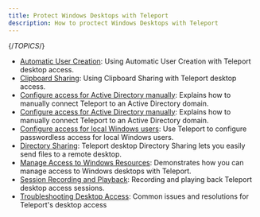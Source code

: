 ```yaml
---
title: Protect Windows Desktops with Teleport
description: How to proctect Windows Desktops with Teleport
---
```


{/*TOPICS*/}

- [Automatic User Creation](desktop-access/user-creation.mdx): Using Automatic User Creation with Teleport desktop access.
- [Clipboard Sharing](desktop-access/clipboard.mdx): Using Clipboard Sharing with Teleport desktop access.
- [Configure access for Active Directory manually](desktop-access/active-directory-manual.mdx): Explains how to manually connect Teleport to an Active Directory domain.
- [Configure access for Active Directory manually](desktop-access/active-directory.mdx): Explains how to manually connect Teleport to an Active Directory domain.
- [Configure access for local Windows users](desktop-access/getting-started.mdx): Use Teleport to configure passwordless access for local Windows users.
- [Directory Sharing](desktop-access/directory-sharing.mdx): Teleport desktop Directory Sharing lets you easily send files to a remote desktop.
- [Manage Access to Windows Resources](desktop-access/introduction.mdx): Demonstrates how you can manage access to Windows desktops with Teleport.
- [Session Recording and Playback](desktop-access/sessions.mdx): Recording and playing back Teleport desktop access sessions.
- [Troubleshooting Desktop Access](desktop-access/troubleshooting.mdx): Common issues and resolutions for Teleport's desktop access
